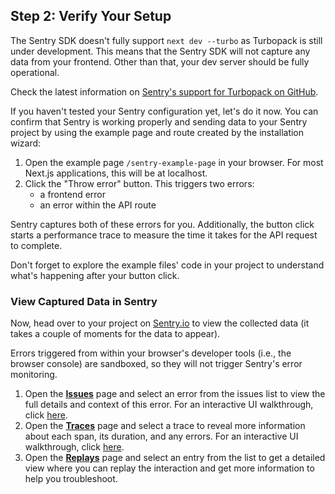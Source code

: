 ## Step 2: Verify Your Setup

<Expandable level="warning" title="Are you developing with Turbopack?">

The Sentry SDK doesn't fully support `next dev --turbo` as Turbopack is still under development. This means that the Sentry SDK will not capture any data from your frontend. Other than that, your dev server should be fully operational.

Check the latest information on [Sentry's support for Turbopack on GitHub](https://github.com/getsentry/sentry-javascript/issues/8105).

</Expandable>

If you haven't tested your Sentry configuration yet, let's do it now. You can confirm that Sentry is working properly and sending data to your Sentry project by using the example page and route created by the installation wizard:

1. Open the example page `/sentry-example-page` in your browser. For most Next.js applications, this will be at localhost.
2. Click the "Throw error" button. This triggers two errors:
   - a frontend error
   - an error within the API route

Sentry captures both of these errors for you. Additionally, the button click starts a performance trace to measure the time it takes for the API request to complete.

<Alert level="success" title="Tip">

Don't forget to explore the example files' code in your project to understand what's happening after your button click.

</Alert>

### View Captured Data in Sentry

Now, head over to your project on [Sentry.io](https://sentry.io) to view the collected data (it takes a couple of moments for the data to appear).

<Alert level="warning" title="Important">

Errors triggered from within your browser's developer tools (i.e., the browser console) are sandboxed, so they will not trigger Sentry's error monitoring.

</Alert>

<Expandable title="Need help locating the captured errors in your Sentry project?">

1. Open the [**Issues**](https://sentry.io/orgredirect/organizations/:orgslug/issues) page and select an error from the issues list to view the full details and context of this error. For an interactive UI walkthrough, click [here](/product/sentry-basics/integrate-frontend/generate-first-error/#ui-walkthrough).
2. Open the [**Traces**](https://sentry.io/orgredirect/organizations/:orgslug/traces) page and select a trace to reveal more information about each span, its duration, and any errors. For an interactive UI walkthrough, click [here](/product/sentry-basics/distributed-tracing/generate-first-error/#ui-walkthrough).
3. Open the [**Replays**](https://sentry.io/orgredirect/organizations/:orgslug/replays) page and select an entry from the list to get a detailed view where you can replay the interaction and get more information to help you troubleshoot.

</Expandable>
